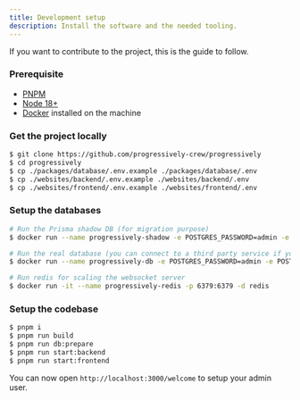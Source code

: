 ```yaml
---
title: Development setup
description: Install the software and the needed tooling.
---
```



If you want to contribute to the project, this is the guide to follow.

### Prerequisite

- [PNPM](https://pnpm.io/)
- [Node 18+](https://nodejs.org/en)
- [Docker](https://www.docker.com/) installed on the machine

### Get the project locally

```sh
$ git clone https://github.com/progressively-crew/progressively
$ cd progressively
$ cp ./packages/database/.env.example ./packages/database/.env
$ cp ./websites/backend/.env.example ./websites/backend/.env
$ cp ./websites/frontend/.env.example ./websites/frontend/.env
```

### Setup the databases

```sh
# Run the Prisma shadow DB (for migration purpose)
$ docker run --name progressively-shadow -e POSTGRES_PASSWORD=admin -e POSTGRES_USER=admin -e POSTGRES_DB=progressively -p 5433:5432 -d postgres

# Run the real database (you can connect to a third party service if you prefer)
$ docker run --name progressively-db -e POSTGRES_PASSWORD=admin -e POSTGRES_USER=admin -e POSTGRES_DB=progressively -p 5432:5432 -d postgres

# Run redis for scaling the websocket server
$ docker run -it --name progressively-redis -p 6379:6379 -d redis
```

### Setup the codebase

```sh
$ pnpm i
$ pnpm run build
$ pnpm run db:prepare
$ pnpm run start:backend
$ pnpm run start:frontend
```

You can now open `http://localhost:3000/welcome` to setup your admin user.